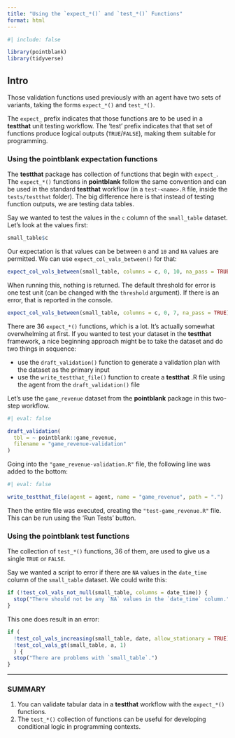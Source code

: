 ```yaml
---
title: "Using the `expect_*()` and `test_*()` Functions"
format: html
---
```


```r
#| include: false

library(pointblank)
library(tidyverse)
```

## Intro

Those validation functions used previously with an agent have two sets of variants, taking the forms `expect_*()` and `test_*()`.

The `expect_` prefix indicates that those functions are to be used in a **testthat** unit testing workflow. The 'test' prefix indicates that that set of functions produce logical outputs (`TRUE`/`FALSE`), making them suitable for programming.

### Using the **pointblank** expectation functions

The **testthat** package has collection of functions that begin with `expect_`. The `expect_*()` functions in **pointblank** follow the same convention and can be used in the standard **testthat** workflow (in a `test-<name>.R` file, inside the `tests/testthat` folder). The big difference here is that instead of testing function outputs, we are testing data tables.

Say we wanted to test the values in the `c` column of the `small_table` dataset. Let's look at the values first:

```r
small_table$c
```

Our expectation is that values can be between `0` and `10` and `NA` values are permitted. We can use `expect_col_vals_between()` for that:

```r
expect_col_vals_between(small_table, columns = c, 0, 10, na_pass = TRUE)
```

When running this, nothing is returned. The default threshold for error is one test unit (can be changed with the `threshold` argument). If there is an error, that is reported in the console.

```r
expect_col_vals_between(small_table, columns = c, 0, 7, na_pass = TRUE)
```

There are 36 `expect_*()` functions, which is a lot. It's actually somewhat overwhelming at first. If you wanted to test your dataset in the **testthat** framework, a nice beginning approach might be to take the dataset and do two things in sequence:

- use the `draft_validation()` function to generate a validation plan with the dataset as the primary input
- use the `write_testthat_file()` function to create a **testthat** .R file using the agent from the `draft_validation()` file

Let's use the `game_revenue` dataset from the **pointblank** package in this two-step workflow.

```r
#| eval: false

draft_validation(
  tbl = ~ pointblank::game_revenue,
  filename = "game_revenue-validation"
)
```

Going into the `"game_revenue-validation.R"` file, the following line was added to the bottom:

```r
#| eval: false

write_testthat_file(agent = agent, name = "game_revenue", path = ".")
```

Then the entire file was executed, creating the `"test-game_revenue.R"` file. This can be run using the 'Run Tests' button.

### Using the **pointblank** test functions

The collection of `test_*()` functions, 36 of them, are used to give us a single `TRUE` or `FALSE`.

Say we wanted a script to error if there are `NA` values in the `date_time` column of the `small_table` dataset. We could write this:

```r
if (!test_col_vals_not_null(small_table, columns = date_time)) {
  stop("There should not be any `NA` values in the `date_time` column.")
}
```

This one does result in an error:

```r
if (
  !test_col_vals_increasing(small_table, date, allow_stationary = TRUE) ||
  !test_col_vals_gt(small_table, a, 1)
  ) {
  stop("There are problems with `small_table`.")
}
```

------

### SUMMARY

1. You can validate tabular data in a **testthat** workflow with the `expect_*()` functions.
2. The `test_*()` collection of functions can be useful for developing conditional logic in programming contexts.
